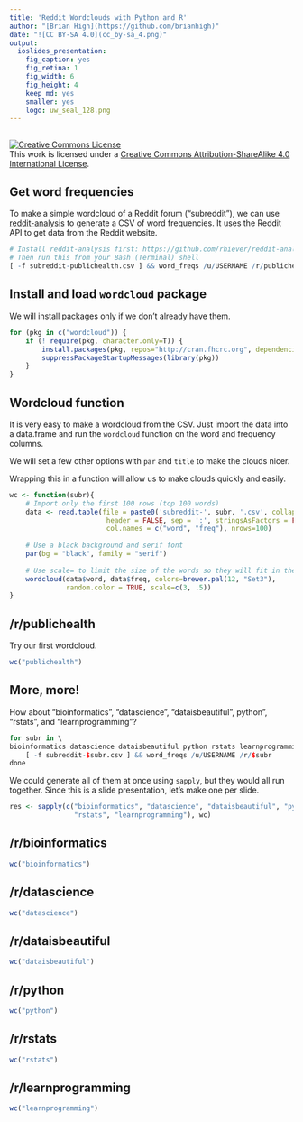 ```yaml
---
title: 'Reddit Wordclouds with Python and R'
author: "[Brian High](https://github.com/brianhigh)"
date: "![CC BY-SA 4.0](cc_by-sa_4.png)"
output:
  ioslides_presentation:
    fig_caption: yes
    fig_retina: 1
    fig_width: 6
    fig_height: 4
    keep_md: yes
    smaller: yes
    logo: uw_seal_128.png
---
```


## 

<a rel="license" href="http://creativecommons.org/licenses/by-sa/4.0/"><img alt="Creative Commons License" style="border-width:0" src="https://i.creativecommons.org/l/by-sa/4.0/88x31.png" /></a><br />This work is licensed under a <a rel="license" href="http://creativecommons.org/licenses/by-sa/4.0/">Creative Commons Attribution-ShareAlike 4.0 International License</a>.

## Get word frequencies

To make a simple wordcloud of a Reddit forum ("subreddit"), we can use 
[reddit-analysis](https://github.com/rhiever/reddit-analysis) to generate a CSV 
of word frequencies. It uses the Reddit API to get data from the Reddit website.

```r
# Install reddit-analysis first: https://github.com/rhiever/reddit-analysis
# Then run this from your Bash (Terminal) shell
[ -f subreddit-publichealth.csv ] && word_freqs /u/USERNAME /r/publichealth
```

## Install and load `wordcloud` package

We will install packages only if we don't already have them.

```r
for (pkg in c("wordcloud")) {
    if (! require(pkg, character.only=T)) { 
        install.packages(pkg, repos="http://cran.fhcrc.org", dependencies=TRUE)
        suppressPackageStartupMessages(library(pkg))
    }
}
```

## Wordcloud function

It is very easy to make a wordcloud from the CSV. Just import the data into a 
data.frame and run the `wordcloud` function on the word and frequency columns.

We will set a few other options with `par` and `title` to make the clouds nicer.

Wrapping this in a function will allow us to make clouds quickly and easily.

```r
wc <- function(subr){
    # Import only the first 100 rows (top 100 words)
    data <- read.table(file = paste0('subreddit-', subr, '.csv', collapse=''), 
                        header = FALSE, sep = ':', stringsAsFactors = FALSE, 
                        col.names = c("word", "freq"), nrows=100)
    
    # Use a black background and serif font
    par(bg = "black", family = "serif")
    
    # Use scale= to limit the size of the words so they will fit in the cloud
    wordcloud(data$word, data$freq, colors=brewer.pal(12, "Set3"), 
              random.color = TRUE, scale=c(3, .5))
}
```

## /r/publichealth

Try our first wordcloud.

```r
wc("publichealth")
```

## More, more!

How about "bioinformatics", "datascience", "dataisbeautiful", python", "rstats", 
and "learnprogramming"?

```r
for subr in \
bioinformatics datascience dataisbeautiful python rstats learnprogramming; do \
    [ -f subreddit-$subr.csv ] && word_freqs /u/USERNAME /r/$subr
done
```

We could generate all of them at once using `sapply`, but they would all run
together. Since this is a slide presentation, let's make one per slide.

```r
res <- sapply(c("bioinformatics", "datascience", "dataisbeautiful", "python", 
                "rstats", "learnprogramming"), wc)
```

## /r/bioinformatics

```r
wc("bioinformatics")
```

## /r/datascience

```r
wc("datascience")
```

## /r/dataisbeautiful

```r
wc("dataisbeautiful")
```

## /r/python

```r
wc("python")
```

## /r/rstats

```r
wc("rstats")
```

## /r/learnprogramming

```r
wc("learnprogramming")
```
